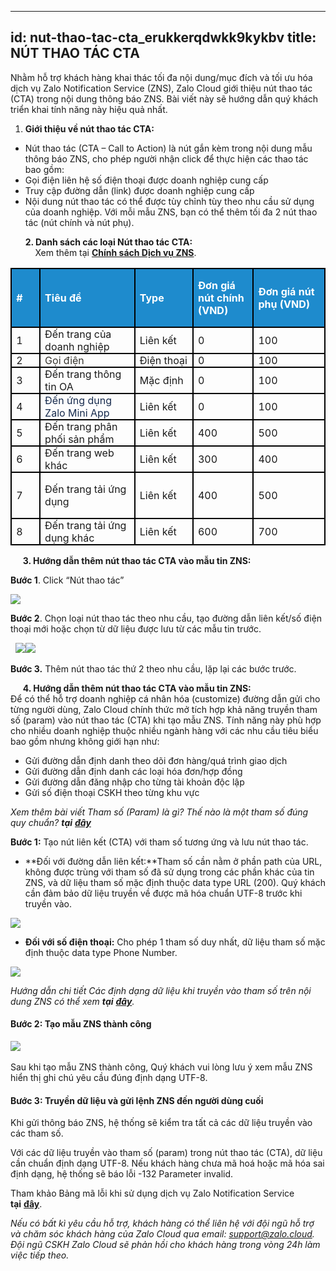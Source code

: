 
---
id: nut-thao-tac-cta_erukkerqdwkk9kykbv
title: NÚT THAO TÁC CTA
---
Nhằm hỗ trợ khách hàng khai thác tối đa nội dung/mục đích và tối ưu hóa dịch vụ Zalo Notification Service (ZNS), Zalo Cloud giới thiệu nút thao tác (CTA) trong nội dung thông báo ZNS. Bài viết này sẽ hướng dẫn quý khách triển khai tính năng này hiệu quả nhất. 

1.  **Giới thiệu về nút thao tác CTA:**

*   Nút thao tác (CTA – Call to Action) là nút gắn kèm trong nội dung mẫu thông báo ZNS, cho phép người nhận click để thực hiện các thao tác bao gồm: 
*   Gọi điện liên hệ số điện thoại được doanh nghiệp cung cấp
*   Truy cập đường dẫn (link) được doanh nghiệp cung cấp
*   Nội dung nút thao tác có thể được tùy chỉnh tùy theo nhu cầu sử dụng của doanh nghiệp. Với mỗi mẫu ZNS, bạn có thể thêm tối đa 2 nút thao tác (nút chính và nút phụ).

      **2. Danh sách các loại Nút thao tác CTA:**  
          Xem thêm tại [**Chính sách Dịch vụ ZNS**](https://zalo.cloud/terms).

<table style=";"><tbody><tr><td style="background-color:#1E8BCD;border:1.5pt solid black;height:15.0pt;padding:0in 5.4pt;width:35.25pt;"><p style="margin-left:0in;"><span style="color:white;"><strong>#</strong></span></p></td><td style="background-color:#1E8BCD;border-bottom-style:solid;border-color:black;border-left-style:none;border-right-style:solid;border-top-style:solid;border-width:1.5pt;height:15.0pt;padding:0in 5.4pt;width:158.55pt;"><p style="margin-left:0in;"><span style="color:white;"><strong>Tiêu đề</strong></span></p></td><td style="background-color:#1E8BCD;border-bottom-style:solid;border-color:black;border-left-style:none;border-right-style:solid;border-top-style:solid;border-width:1.5pt;height:15.0pt;padding:0in 5.4pt;width:83.5pt;"><p style="margin-left:0in;"><span style="color:white;"><strong>Type</strong></span></p></td><td style="background-color:#1E8BCD;border-bottom-style:solid;border-color:black;border-left-style:none;border-right-style:solid;border-top-style:solid;border-width:1.5pt;height:15.0pt;padding:0in 5.4pt;width:81.95pt;"><p style="margin-left:0in;"><span style="color:white;"><strong>Đơn giá nút chính (VND)</strong></span></p></td><td style="background-color:#1E8BCD;border-bottom-style:solid;border-color:black;border-left-style:none;border-right-style:solid;border-top-style:solid;border-width:1.5pt;height:15.0pt;padding:0in 5.4pt;width:1.5in;"><p style="margin-left:0in;"><span style="color:white;"><strong>Đơn giá nút phụ (VND)</strong></span></p></td></tr><tr><td style="border-bottom-style:solid;border-color:black;border-left-style:solid;border-right-style:solid;border-top-style:none;border-width:1.5pt;height:15.0pt;padding:0in 5.4pt;width:35.25pt;">1</td><td style="border-bottom:1.5pt solid black;border-left-style:none;border-right:1.5pt solid black;border-top-style:none;height:15.0pt;padding:0in 5.4pt;width:158.55pt;">Đến trang của doanh nghiệp</td><td style="border-bottom:1.5pt solid black;border-left-style:none;border-right:1.5pt solid black;border-top-style:none;height:15.0pt;padding:0in 5.4pt;width:83.5pt;">Liên kết</td><td style="border-bottom:1.5pt solid black;border-left-style:none;border-right:1.5pt solid black;border-top-style:none;height:15.0pt;padding:0in 5.4pt;width:81.95pt;">0</td><td style="border-bottom:1.5pt solid black;border-left-style:none;border-right:1.5pt solid black;border-top-style:none;height:15.0pt;padding:0in 5.4pt;width:1.5in;">100</td></tr><tr><td style="border-bottom-style:solid;border-color:black;border-left-style:solid;border-right-style:solid;border-top-style:none;border-width:1.5pt;height:15.0pt;padding:0in 5.4pt;width:35.25pt;">2</td><td style="border-bottom:1.5pt solid black;border-left-style:none;border-right:1.5pt solid black;border-top-style:none;height:15.0pt;padding:0in 5.4pt;width:158.55pt;"><span style="color:#37352F;">Gọi điện</span></td><td style="border-bottom:1.5pt solid black;border-left-style:none;border-right:1.5pt solid black;border-top-style:none;height:15.0pt;padding:0in 5.4pt;width:83.5pt;">Điện thoại</td><td style="border-bottom:1.5pt solid black;border-left-style:none;border-right:1.5pt solid black;border-top-style:none;height:15.0pt;padding:0in 5.4pt;width:81.95pt;">0</td><td style="border-bottom:1.5pt solid black;border-left-style:none;border-right:1.5pt solid black;border-top-style:none;height:15.0pt;padding:0in 5.4pt;width:1.5in;">100</td></tr><tr><td style="border-bottom-style:solid;border-color:black;border-left-style:solid;border-right-style:solid;border-top-style:none;border-width:1.5pt;height:15.0pt;padding:0in 5.4pt;width:35.25pt;">3</td><td style="border-bottom:1.5pt solid black;border-left-style:none;border-right:1.5pt solid black;border-top-style:none;height:15.0pt;padding:0in 5.4pt;width:158.55pt;">Đến trang thông tin OA</td><td style="border-bottom:1.5pt solid black;border-left-style:none;border-right:1.5pt solid black;border-top-style:none;height:15.0pt;padding:0in 5.4pt;width:83.5pt;">Mặc định</td><td style="border-bottom:1.5pt solid black;border-left-style:none;border-right:1.5pt solid black;border-top-style:none;height:15.0pt;padding:0in 5.4pt;width:81.95pt;">0</td><td style="border-bottom:1.5pt solid black;border-left-style:none;border-right:1.5pt solid black;border-top-style:none;height:15.0pt;padding:0in 5.4pt;width:1.5in;">100</td></tr><tr><td style="border-bottom-style:solid;border-color:black;border-left-style:solid;border-right-style:solid;border-top-style:none;border-width:1.5pt;height:15.0pt;padding:0in 5.4pt;width:35.25pt;">4</td><td style="border-bottom:1.5pt solid black;border-left-style:none;border-right:1.5pt solid black;border-top-style:none;height:15.0pt;padding:0in 5.4pt;width:158.55pt;"><span style="color:#172B4D;">Đến ứng dụng Zalo Mini App</span></td><td style="border-bottom:1.5pt solid black;border-left-style:none;border-right:1.5pt solid black;border-top-style:none;height:15.0pt;padding:0in 5.4pt;width:83.5pt;">Liên kết</td><td style="border-bottom:1.5pt solid black;border-left-style:none;border-right:1.5pt solid black;border-top-style:none;height:15.0pt;padding:0in 5.4pt;width:81.95pt;">0</td><td style="border-bottom:1.5pt solid black;border-left-style:none;border-right:1.5pt solid black;border-top-style:none;height:15.0pt;padding:0in 5.4pt;width:1.5in;">100</td></tr><tr><td style="border-bottom-style:solid;border-color:black;border-left-style:solid;border-right-style:solid;border-top-style:none;border-width:1.5pt;height:15.0pt;padding:0in 5.4pt;width:35.25pt;">5</td><td style="border-bottom:1.5pt solid black;border-left-style:none;border-right:1.5pt solid black;border-top-style:none;height:15.0pt;padding:0in 5.4pt;width:158.55pt;">Đến trang phân phối sản phẩm</td><td style="border-bottom:1.5pt solid black;border-left-style:none;border-right:1.5pt solid black;border-top-style:none;height:15.0pt;padding:0in 5.4pt;width:83.5pt;">Liên kết</td><td style="border-bottom:1.5pt solid black;border-left-style:none;border-right:1.5pt solid black;border-top-style:none;height:15.0pt;padding:0in 5.4pt;width:81.95pt;">400</td><td style="border-bottom:1.5pt solid black;border-left-style:none;border-right:1.5pt solid black;border-top-style:none;height:15.0pt;padding:0in 5.4pt;width:1.5in;">500</td></tr><tr><td style="border-bottom-style:solid;border-color:black;border-left-style:solid;border-right-style:solid;border-top-style:none;border-width:1.5pt;height:15.0pt;padding:0in 5.4pt;width:35.25pt;">6</td><td style="border-bottom:1.5pt solid black;border-left-style:none;border-right:1.5pt solid black;border-top-style:none;height:15.0pt;padding:0in 5.4pt;width:158.55pt;">Đến trang web khác</td><td style="border-bottom:1.5pt solid black;border-left-style:none;border-right:1.5pt solid black;border-top-style:none;height:15.0pt;padding:0in 5.4pt;width:83.5pt;">Liên kết</td><td style="border-bottom:1.5pt solid black;border-left-style:none;border-right:1.5pt solid black;border-top-style:none;height:15.0pt;padding:0in 5.4pt;width:81.95pt;">300</td><td style="border-bottom:1.5pt solid black;border-left-style:none;border-right:1.5pt solid black;border-top-style:none;height:15.0pt;padding:0in 5.4pt;width:1.5in;">400</td></tr><tr><td style="border-bottom-style:solid;border-color:black;border-left-style:solid;border-right-style:solid;border-top-style:none;border-width:1.5pt;height:15.0pt;padding:0in 5.4pt;width:35.25pt;">7</td><td style="border-bottom:1.5pt solid black;border-left-style:none;border-right:1.5pt solid black;border-top-style:none;height:15.0pt;padding:0in 5.4pt;width:158.55pt;"><p style="margin-left:0in;">Đến trang tải ứng dụng</p></td><td style="border-bottom:1.5pt solid black;border-left-style:none;border-right:1.5pt solid black;border-top-style:none;height:15.0pt;padding:0in 5.4pt;width:83.5pt;">Liên kết</td><td style="border-bottom:1.5pt solid black;border-left-style:none;border-right:1.5pt solid black;border-top-style:none;height:15.0pt;padding:0in 5.4pt;width:81.95pt;">400</td><td style="border-bottom:1.5pt solid black;border-left-style:none;border-right:1.5pt solid black;border-top-style:none;height:15.0pt;padding:0in 5.4pt;width:1.5in;">500</td></tr><tr><td style="border-bottom-style:solid;border-color:black;border-left-style:solid;border-right-style:solid;border-top-style:none;border-width:1.5pt;height:15.0pt;padding:0in 5.4pt;width:35.25pt;">8</td><td style="border-bottom:1.5pt solid black;border-left-style:none;border-right:1.5pt solid black;border-top-style:none;height:15.0pt;padding:0in 5.4pt;width:158.55pt;">Đến trang tải ứng dụng khác</td><td style="border-bottom:1.5pt solid black;border-left-style:none;border-right:1.5pt solid black;border-top-style:none;height:15.0pt;padding:0in 5.4pt;width:83.5pt;">Liên kết</td><td style="border-bottom:1.5pt solid black;border-left-style:none;border-right:1.5pt solid black;border-top-style:none;height:15.0pt;padding:0in 5.4pt;width:81.95pt;">600</td><td style="border-bottom:1.5pt solid black;border-left-style:none;border-right:1.5pt solid black;border-top-style:none;height:15.0pt;padding:0in 5.4pt;width:1.5in;">700</td></tr></tbody></table>

     **3. Hướng dẫn thêm nút thao tác CTA vào mẫu tin ZNS:**

**Bước 1**. Click “Nút thao tác”

![](https://stc-oa.zdn.vn/uploads/bfe768988a96aa7ae48342d4bbc291f3.png)

**Bước 2**. Chọn loại nút thao tác theo nhu cầu, tạo đường dẫn liên kết/số điện thoại mới hoặc chọn từ dữ liệu được lưu từ các mẫu tin trước.

  ![](https://stc-oa.zdn.vn/uploads/dfd56562f95d1b90711a229c0e3e39b2.png)![](https://stc-oa.zdn.vn/uploads/698375db0e36889aed016298c1327dee.png)

**Bước 3.** Thêm nút thao tác thứ 2 theo nhu cầu, lặp lại các bước trước. 

     **4. Hướng dẫn thêm nút thao tác CTA vào mẫu tin ZNS:**  
Để có thể hỗ trợ doanh nghiệp cá nhân hóa (customize) đường dẫn gửi cho từng người dùng, Zalo Cloud chính thức mở tích hợp khả năng truyền tham số (param) vào nút thao tác (CTA) khi tạo mẫu ZNS. Tính năng này phù hợp cho nhiều doanh nghiệp thuộc nhiều ngành hàng với các nhu cầu tiêu biểu bao gồm nhưng không giới hạn như: 

*   Gửi đường dẫn định danh theo dõi đơn hàng/quá trình giao dịch
*   Gửi đường dẫn định danh các loại hóa đơn/hợp đồng
*   Gửi đường dẫn đăng nhập cho từng tài khoản độc lập
*   Gửi số điện thoại CSKH theo từng khu vực

_Xem thêm bài viết Tham số (Param) là gì? Thế nào là một tham số đúng quy chuẩn?_ _**tại**_ [_**đây**_](https://zalo.cloud/blog/tham-so-param-la-gi-the-nao-la-mot-tham-so-dung-quy-chuan-/4kuprg64gyz88qewg)

**Bước 1:** Tạo nút liên kết (CTA) với tham số tương ứng và lưu nút thao tác.

*   **Đối với đường dẫn liên kết:**Tham số cần nằm ở phần path của URL, không được trùng với tham số đã sử dụng trong các phần khác của tin ZNS, và dữ liệu tham số mặc định thuộc data type URL (200). Quý khách cần đảm bảo dữ liệu truyền về được mã hóa chuẩn UTF-8 trước khi truyền vào. 

![](https://stc-oa.zdn.vn/uploads/2491f598361639034facc83b0b157ec5.png)

*   **Đối với số điện thoại:** Cho phép 1 tham số duy nhất, dữ liệu tham số mặc định thuộc data type Phone Number. 

![](https://stc-oa.zdn.vn/uploads/32d1c365f4e8bcd2a20879a24d960ff3.png)

_Hướng dẫn chi tiết Các định dạng dữ liệu khi truyền vào tham số trên nội dung ZNS có thể xem_ _**tại**_ [_**đây**_](https://zalo.cloud/blog/cac-dinh-dang-du-lieu-khi-truyen-vao-tham-so-tren-noi-dung-zns/9gubbkay4yyrng86a)_._

#### **Bước 2:** Tạo mẫu ZNS thành công 

![](https://stc-oa.zdn.vn/uploads/1f135d505e68a7b7d58e96257546aeef.png) 

Sau khi tạo mẫu ZNS thành công, Quý khách vui lòng lưu ý xem mẫu ZNS hiển thị ghi chú yêu cầu đúng định dạng UTF-8. 

#### **Bước 3:** Truyền dữ liệu và gửi lệnh ZNS đến người dùng cuối 

Khi gửi thông báo ZNS, hệ thống sẽ kiểm tra tất cả các dữ liệu truyền vào các tham số. 

Với các dữ liệu truyền vào tham số (param) trong nút thao tác (CTA), dữ liệu cần chuẩn định dạng UTF-8. Nếu khách hàng chưa mã hoá hoặc mã hóa sai định dạng, hệ thống sẽ báo lỗi -132 Parameter invalid. 

Tham khảo Bảng mã lỗi khi sử dụng dịch vụ Zalo Notification Service **tại** [**đây**](https://developers.zalo.me/docs/api/zalo-notification-service-api/phu-luc/bang-ma-loi-post-5233). 

_Nếu có bất kì yêu cầu hỗ trợ, khách hàng có thể liên hệ với đội ngũ hỗ trợ và chăm sóc khách hàng của Zalo Cloud qua email:_ [_support@zalo.cloud_](mailto:support@zalo.cloud)_. Đội ngũ CSKH Zalo Cloud sẽ phản hồi cho khách hàng trong vòng 24h làm việc tiếp theo._